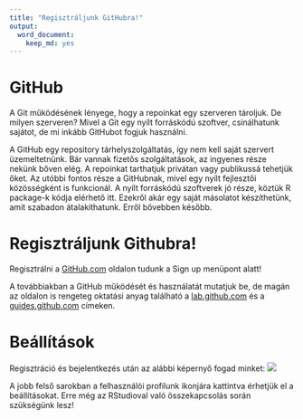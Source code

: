 ```yaml
---
title: "Regisztráljunk GitHubra!"
output:
  word_document:
    keep_md: yes
---
```


# GitHub
A Git működésének lényege, hogy a repoinkat egy szerveren tároljuk. De milyen szerveren? Mivel a Git egy nyílt forráskódú szoftver, csinálhatunk sajátot, de mi inkább GitHubot fogjuk használni.

A GitHub egy repository tárhelyszolgáltatás, így nem kell saját szervert üzemeltetnünk. Bár vannak fizetős szolgáltatások, az ingyenes része nekünk bőven elég. A repoinkat tarthatjuk privátan vagy publikussá tehetjük őket. Az utóbbi fontos része a GitHubnak, mivel egy nyílt fejlesztői közösségként is funkcionál. A nyílt forráskódú szoftverek jó része, köztük R package-k kódja elérhető itt. Ezekről akár egy saját másolatot készíthetünk, amit szabadon átalakíthatunk. Erről bővebben később.

# Regisztráljunk Githubra!
Regisztrálni a [GitHub.com](https://github.com) oldalon tudunk a Sign up menüpont alatt!

A továbbiakban a GitHub működését és használatát mutatjuk be, de magán az oldalon is rengeteg oktatási anyag található a [lab.github.com](https://lab.github.com/) és a [guides.github.com](https://guides.github.com/) címeken.

# Beállítások
Regisztráció és bejelentkezés után az alábbi képernyő fogad minket:
![](./Figures/github_settings.PNG)

A jobb felső sarokban a felhasználói profilunk ikonjára kattintva érhetjük el a beállításokat. Erre még az RStudioval való összekapcsolás során szükségünk lesz!
